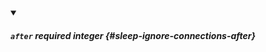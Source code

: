 
<details className="config-field" data-expandable="false" open>
<summary>

##### `after` <span className="config-field-required" data-required="false">required</span> <span className="config-field-type">integer</span> <span className="config-field-default"></span> <span className="config-field-enum"></span> {#sleep-ignore-connections-after}



</summary>



</details>
